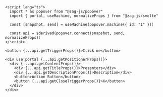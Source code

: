 ```svelte
<script lang="ts">
  import * as popover from "@zag-js/popover"
  import { portal, useMachine, normalizeProps } from "@zag-js/svelte"

  const [snapshot, send] = useMachine(popover.machine({ id: "1" }))

  const api = $derived(popover.connect(snapshot, send, normalizeProps))
</script>

<button {...api.getTriggerProps()}>Click me</button>

<div use:portal {...api.getPositionerProps()}>
  <div {...api.getContentProps()}>
    <div {...api.getTitleProps()}>Presenters</div>
    <div {...api.getDescriptionProps()}>Description</div>
    <button>Action Button</button>
    <button {...api.getCloseTriggerProps()}>X</button>
  </div>
</div>
```
